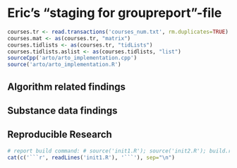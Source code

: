 
Eric's "staging for groupreport"-file
=================================================

```r
courses.tr <- read.transactions('courses_num.txt', rm.duplicates=TRUE)
courses.mat <- as(courses.tr, "matrix")
courses.tidlists <- as(courses.tr, "tidLists")
courses.tidlists.aslist <- as(courses.tidlists, "list")
sourceCpp('arto/arto_implementation.cpp')
source('arto/arto_implementation.R')
```

Algorithm related findings
--------------------------

Substance data findings
--------------------------

Reproducible Research
----------------------
```r
# report build command: # source('init1.R'); source('init2.R'); build.report(c(6));
cat(c('```r', readLines('init1.R'), '```'), sep="\n")
```
